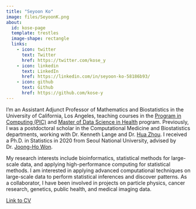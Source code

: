 ```yaml
---
title: "Seyoon Ko"
image: files/SeyoonK.png
about:
  id: kose-page
  template: trestles
  image-shape: rectangle
  links:
    - icon: twitter
      text: Twitter
      href: https://twitter.com/kose_y
    - icon: linkedin
      text: LinkedIn
      href: https://linkedin.com/in/seyoon-ko-58186b93/
    - icon: github
      text: Github
      href: https://github.com/kose-y
---
```


::: {#hero-heading}

I'm an Assistant Adjunct Professor of Mathematics and Biostatistics in the  University of California, Los Angeles, teaching courses in the [Program in Computing (PIC)](https://www.pic.ucla.edu/) and [Master of Data Science in Health](https://mdsh.ucla.edu/) program. Previously, I was a postdoctoral scholar in the Computational Medicine and Biostatistics departments, working with Dr. Kenneth Lange and Dr. [Hua Zhou](https://hua-zhou.github.io/). I received a Ph.D. in Statistics in 2020 from Seoul National University, advised by Dr. [Joong-Ho Won](https://won-j.github.io/). 

My research interests include bioinformatics, statistical methods for large-scale data, and applying high-performance computing for statistical methods.
I am interested in applying advanced computational techniques on large-scale data to perform statistical inferences and discover patterns.  As a collaborator, I have been involved in projects on particle physics, cancer research, genetics, public health, and medical imaging data.

[Link to CV](https://kose-y.github.io/cv.html)

:::
